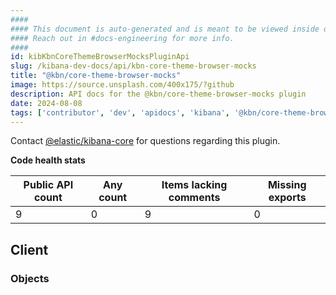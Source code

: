 ```yaml
---
####
#### This document is auto-generated and is meant to be viewed inside our experimental, new docs system.
#### Reach out in #docs-engineering for more info.
####
id: kibKbnCoreThemeBrowserMocksPluginApi
slug: /kibana-dev-docs/api/kbn-core-theme-browser-mocks
title: "@kbn/core-theme-browser-mocks"
image: https://source.unsplash.com/400x175/?github
description: API docs for the @kbn/core-theme-browser-mocks plugin
date: 2024-08-08
tags: ['contributor', 'dev', 'apidocs', 'kibana', '@kbn/core-theme-browser-mocks']
---
```




Contact [@elastic/kibana-core](https://github.com/orgs/elastic/teams/kibana-core) for questions regarding this plugin.

**Code health stats**

| Public API count  | Any count | Items lacking comments | Missing exports |
|-------------------|-----------|------------------------|-----------------|
| 9 | 0 | 9 | 0 |

## Client

### Objects
<DocDefinitionList data={kbnCoreThemeBrowserMocksObj.client.objects}/>


